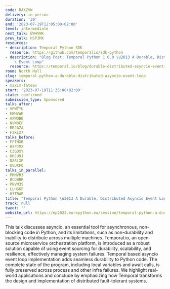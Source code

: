 ```yaml
---
code: RAXZVW
delivery: in-person
duration: '30'
end: '2023-07-19T12:05:00+02:00'
level: intermediate
next_talk: EWHVWK
prev_talk: HSPJMX
resources:
- description: Temporal Python SDK
  resource: https://github.com/temporalio/sdk-python
- description: "Blog Post: Temporal Python 1.0.0 \u2013 A Durable, Distributed Asyncio\
    \ Event Loop"
  resource: https://temporal.io/blog/durable-distributed-asyncio-event-loop
room: North Hall
slug: temporal-python-a-durable-distributed-asyncio-event-loop
speakers:
- maxim-fateev
start: '2023-07-19T11:35:00+02:00'
state: confirmed
submission_type: Sponsored
talks_after:
- VPWTYU
- EWHVWK
- AXWQBB
- NVW8EF
- RRJAZA
- F3KLX7
talks_before:
- FFTHXB
- HSPJMX
- C3GDXY
- HMJU9J
- D88LXE
- UVUXFQ
talks_in_parallel:
- PMNVR3
- BCDBBR
- PNVM3S
- LLHGKF
- H3TBAP
title: "Temporal Python \u2013 A Durable, Distributed Asyncio Event Loop"
track: null
tweet: ''
website_url: https://ep2023.europython.eu/session/temporal-python-a-durable-distributed-asyncio-event-loop
---
```


This talk discusses asyncio, an essential tool for asynchronous, non-blocking code in Python, and its limitations, such as non-durability and inability to distribute across multiple machines. Temporal.io, an open-source microservice orchestration platform, is introduced as a robust solution capable of using event sourcing for durability, scalability, and resilience, effectively managing system failures. Temporal based asyncio event loop implementation adds seamless durability to Python code. The complete state of the program, including local variables and await calls, is fully preserved across process and other infra failures. We highlight real-world applications and conclude by emphasizing how Temporal transforms the design and implementation of distributed fault-tolerant systems.
